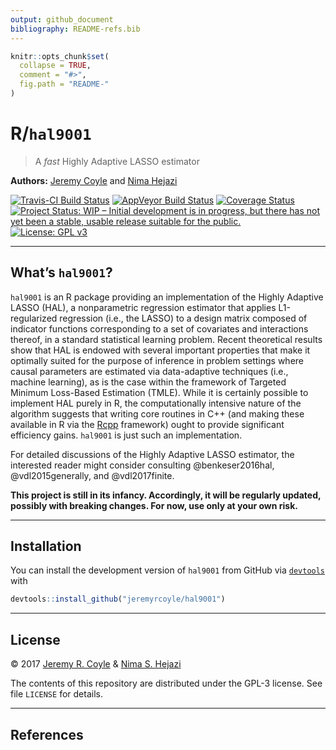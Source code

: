 ```yaml
---
output: github_document
bibliography: README-refs.bib
---
```


<!-- README.md is generated from README.Rmd. Please edit that file -->

```r
knitr::opts_chunk$set(
  collapse = TRUE,
  comment = "#>",
  fig.path = "README-"
)
```

# R/`hal9001`

> A _fast_ Highly Adaptive LASSO estimator

__Authors:__ [Jeremy Coyle](https://github.com/jeremyrcoyle) and [Nima
Hejazi](http://nimahejazi.org)

[![Travis-CI Build Status](https://travis-ci.org/jeremyrcoyle/hal9001.svg?branch=master)](https://travis-ci.org/jeremyrcoyle/hal9001)
[![AppVeyor Build  Status](https://ci.appveyor.com/api/projects/status/github/jeremyrcoyle/hal9001?branch=master&svg=true)](https://ci.appveyor.com/project/jeremyrcoyle/hal9001)
[![Coverage Status](https://img.shields.io/codecov/c/github/jeremyrcoyle/hal9001/master.svg)](https://codecov.io/github/jeremyrcoyle/hal9001?branch=master)
[![Project Status: WIP – Initial development is in progress, but there has not yet been a stable, usable release suitable for the public.](http://www.repostatus.org/badges/latest/wip.svg)](http://www.repostatus.org/#wip)
[![License: GPL v3](https://img.shields.io/badge/License-GPL%20v3-blue.svg)](http://www.gnu.org/licenses/gpl-3.0)

---

## What's `hal9001`?

`hal9001` is an R package providing an implementation of the Highly Adaptive
LASSO (HAL), a nonparametric regression estimator that applies L1-regularized
regression (i.e., the LASSO) to a design matrix composed of indicator functions
corresponding to a set of covariates and interactions thereof, in a standard
statistical learning problem. Recent theoretical results show that HAL is
endowed with several important properties that make it optimally suited for
the purpose of inference in problem settings where causal parameters are
estimated via data-adaptive techniques (i.e., machine learning), as is the case
within the framework of Targeted Minimum Loss-Based Estimation (TMLE). While it
is certainly possible to implement HAL purely in R, the computationally
intensive nature of the algorithm suggests that writing core routines in C++
(and making these available in R via the [Rcpp](http://www.rcpp.org/) framework)
ought to provide significant efficiency gains. `hal9001` is just such an
implementation.

For detailed discussions of the Highly Adaptive LASSO estimator, the interested
reader might consider consulting @benkeser2016hal, @vdl2015generally,
and @vdl2017finite.

__This project is still in its infancy. Accordingly, it will be regularly
updated, possibly with breaking changes. For now, use only at your own risk.__

---

## Installation

<!--
For standard use, we recommend installing the package from
[CRAN](https://cran.r-project.org/) via

```r
install.packages("hal9001")
```
-->

You can install the development version of `hal9001` from GitHub via
[`devtools`](https://www.rstudio.com/products/rpackages/devtools/) with

```r
devtools::install_github("jeremyrcoyle/hal9001")
```

---

## License

&copy; 2017 [Jeremy R. Coyle](https://github.com/jeremyrcoyle) & [Nima S.
Hejazi](http://nimahejazi.org)

The contents of this repository are distributed under the GPL-3 license. See
file `LICENSE` for details.

---

## References

